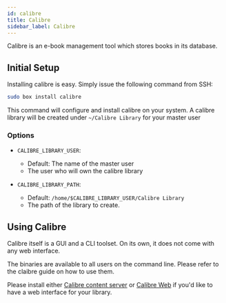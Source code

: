 ```yaml
---
id: calibre
title: Calibre
sidebar_label: Calibre
---
```


Calibre is an e-book management tool which stores books in its database.

## Initial Setup

Installing calibre is easy. Simply issue the following command from SSH:

```bash main
sudo box install calibre
```

This command will configure and install calibre on your system. A calibre library will be created under `~/Calibre Library` for your master user

### Options

<InstallOptsWarning />

- `CALIBRE_LIBRARY_USER`:
  - Default: The name of the master user
  - The user who will own the calibre library

- `CALIBRE_LIBRARY_PATH`:
   - Default: `/home/$CALIBRE_LIBRARY_USER/Calibre Library`
   - The path of the library to create.

## Using Calibre

Calibre itself is a GUI and a CLI toolset. On its own, it does not come with any web interface.

The binaries are available to all users on the command line. Please refer to the claibre guide on how to use them.

Please install either [Calibre content server](calibre-cs.mdx) or [Calibre Web](calibre-web.mdx) if you'd like to have a web interface for your library.